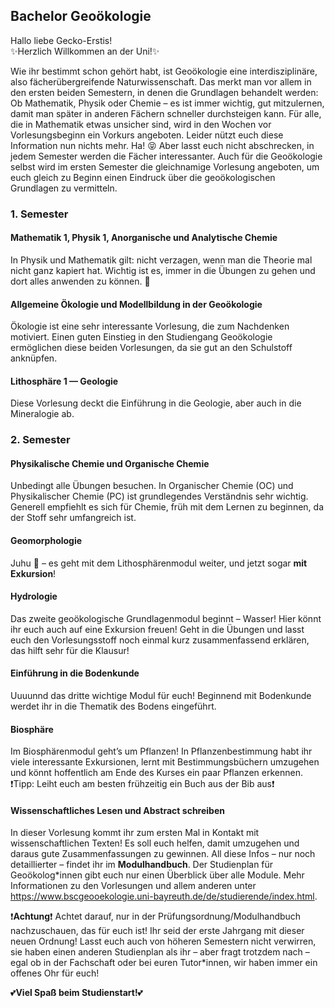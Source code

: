 ## Bachelor Geoökologie {#bachelor-geooekologie}

Hallo liebe Gecko-Erstis!<br>
✨Herzlich Willkommen an der Uni!✨

Wie ihr bestimmt schon gehört habt, ist Geoökologie eine interdisziplinäre, also fächerübergreifende Naturwissenschaft. Das merkt man vor allem in den ersten beiden Semestern, in denen die Grundlagen behandelt werden: Ob Mathematik, Physik oder Chemie – es ist immer wichtig, gut mitzulernen, damit man später in anderen Fächern schneller durchsteigen kann. Für alle, die in Mathematik etwas unsicher sind, wird in den Wochen vor Vorlesungsbeginn ein Vorkurs angeboten. Leider nützt euch diese Information nun nichts mehr. Ha! 😝 Aber lasst euch nicht abschrecken, in jedem Semester werden die Fächer interessanter. Auch für die Geoökologie selbst wird im ersten Semester die gleichnamige Vorlesung angeboten, um euch gleich zu Beginn einen Eindruck über die geoökologischen Grundlagen zu vermitteln.

### 1. Semester {-}

#### Mathematik 1, Physik 1, Anorganische und Analytische Chemie {-}

In Physik und Mathematik gilt: nicht verzagen, wenn man die Theorie mal nicht ganz kapiert hat. Wichtig ist es, immer in die Übungen zu gehen und dort alles anwenden zu können. 🙂

#### Allgemeine Ökologie und Modellbildung in der Geoökologie {-}

Ökologie ist eine sehr interessante Vorlesung, die zum Nachdenken motiviert. Einen guten Einstieg in den Studiengang Geoökologie ermöglichen diese beiden Vorlesungen, da sie gut an den Schulstoff anknüpfen.

#### Lithosphäre 1 — Geologie {-}

Diese Vorlesung deckt die Einführung in die Geologie, aber auch in die Mineralogie ab.

### 2. Semester {-}

#### Physikalische Chemie und Organische Chemie {-}

Unbedingt alle Übungen besuchen. In Organischer Chemie (OC) und Physikalischer Chemie (PC) ist grundlegendes Verständnis sehr wichtig. Generell empfiehlt es sich für Chemie, früh mit dem Lernen zu beginnen, da der Stoff sehr umfangreich ist.

#### Geomorphologie {-}

Juhu 🥳 – es geht mit dem Lithosphärenmodul weiter, und jetzt sogar **mit Exkursion**!

#### Hydrologie {-}

Das zweite geoökologische Grundlagenmodul beginnt – Wasser! Hier könnt ihr euch auch auf eine Exkursion freuen! Geht in die Übungen und lasst euch den Vorlesungsstoff noch einmal kurz zusammenfassend erklären, das hilft sehr für die Klausur!

#### Einführung in die Bodenkunde {-}

Uuuunnd das dritte wichtige Modul für euch! Beginnend mit Bodenkunde werdet ihr in die Thematik des Bodens eingeführt.

#### Biosphäre {-}

Im Biosphärenmodul geht’s um Pflanzen! In Pflanzenbestimmung habt ihr viele interessante Exkursionen, lernt mit Bestimmungsbüchern umzugehen und könnt hoffentlich am Ende des Kurses ein paar Pflanzen erkennen.<br>
❗Tipp: Leiht euch am besten frühzeitig ein Buch aus der Bib aus❗

#### Wissenschaftliches Lesen und Abstract schreiben {-}

In dieser Vorlesung kommt ihr zum ersten Mal in Kontakt mit wissenschaftlichen Texten! Es soll euch helfen, damit umzugehen und daraus gute Zusammenfassungen zu gewinnen. All diese Infos – nur noch detaillierter – findet ihr im **Modulhandbuch**. Der Studienplan für Geoökolog*innen gibt euch nur einen Überblick über alle Module. Mehr Informationen zu den Vorlesungen und allem anderen unter [https://www.bscgeooekologie.uni-bayreuth.de/de/studierende/index.html](https://www.bscgeooekologie.uni-bayreuth.de/de/studierende/index.html).

❗**Achtung**❗ Achtet darauf, nur in der Prüfungsordnung/Modulhandbuch nachzuschauen, das für euch ist! Ihr seid der erste Jahrgang mit dieser neuen Ordnung! Lasst euch auch von höheren Semestern nicht verwirren, sie haben einen anderen Studienplan als ihr – aber fragt trotzdem nach – egal ob in der Fachschaft oder bei euren Tutor*innen, wir haben immer ein offenes Ohr für euch!

💕**Viel Spaß beim Studienstart!**💕